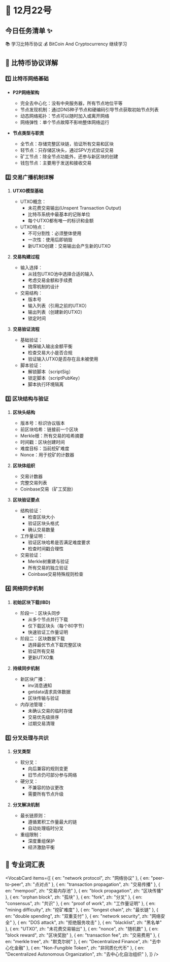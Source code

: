 
# 📅 12月22号

## 今日任务清单 ✨

<Logbook>
      <Logbook.TaskItem isComplete={true}>📚 学习比特币协议</Logbook.TaskItem>
      <Logbook.TaskItem isComplete={true}>💰 BitCoin And Cryptocurrency 继续学习</Logbook.TaskItem>
</Logbook>

## 🔗 比特币协议详解

### 1️⃣ 比特币网络基础
- **P2P网络架构**
  - 完全去中心化：没有中央服务器，所有节点地位平等
  - 节点发现机制：通过DNS种子节点和硬编码引导节点获取初始节点列表
  - 动态网络拓扑：节点可以随时加入或离开网络
  - 网络弹性：单个节点故障不影响整体网络运行

- **节点类型与职责**
  - 全节点：存储完整区块链，验证所有交易和区块
  - 轻节点：只存储区块头，通过SPV方式验证交易
  - 矿工节点：除全节点功能外，还参与新区块的创建
  - 钱包节点：主要用于发送和接收交易

### 2️⃣ 交易广播机制详解

1. **UTXO模型基础**
   - UTXO概念：
     * 未花费交易输出(Unspent Transaction Output)
     * 比特币系统中最基本的记账单位
     * 每个UTXO都有唯一的标识和金额
   - UTXO特点：
     * 不可分割性：必须整体使用
     * 一次性：使用后即销毁
     * 新UTXO创建：交易输出会产生新的UTXO

2. **交易构建过程**
   - 输入选择：
     * 从钱包UTXO池中选择合适的输入
     * 考虑交易金额和手续费
     * 找零机制的设计
   - 交易结构：
     * 版本号
     * 输入列表（引用之前的UTXO）
     * 输出列表（创建新的UTXO）
     * 锁定时间

3. **交易验证流程**
   - 基础验证：
     * 确保输入输出金额平衡
     * 检查交易大小是否合规
     * 验证输入UTXO是否存在且未被使用
   - 脚本验证：
     * 解锁脚本（scriptSig）
     * 锁定脚本（scriptPubKey）
     * 脚本执行环境隔离

### 3️⃣ 区块结构与验证

1. **区块头结构**
   - 版本号：标识协议版本
   - 前区块哈希：链接前一个区块
   - Merkle根：所有交易的哈希摘要
   - 时间戳：区块创建时间
   - 难度目标：当前挖矿难度
   - Nonce：用于挖矿的计数器

2. **区块体组织**
   - 交易计数器
   - 完整交易列表
   - Coinbase交易（矿工奖励）

3. **区块验证要点**
   - 结构验证：
     * 检查区块大小
     * 验证区块头格式
     * 确认交易数量
   - 工作量证明：
     * 验证区块哈希是否满足难度要求
     * 检查时间戳合理性
   - 交易验证：
     * Merkle树重建与验证
     * 所有交易的独立验证
     * Coinbase交易特殊规则检查

### 4️⃣ 网络同步机制

1. **初始区块下载(IBD)**
   - 阶段一：区块头同步
     * 从多个节点并行下载
     * 仅下载区块头（每个80字节）
     * 快速验证工作量证明
   - 阶段二：区块数据下载
     * 选择最优节点下载完整区块
     * 验证所有交易
     * 更新UTXO集

2. **持续同步机制**
   - 新区块广播：
     * inv消息通知
     * getdata请求具体数据
     * 区块传输与验证
   - 内存池管理：
     * 未确认交易的临时存储
     * 交易优先级排序
     * 过期交易清理

### 5️⃣ 分叉处理与共识

1. **分叉类型**
   - 软分叉：
     * 向后兼容的规则变更
     * 旧节点仍可部分参与网络
   - 硬分叉：
     * 不兼容的协议更改
     * 需要所有节点升级

2. **分叉解决机制**
   - 最长链原则：
     * 遵循累积工作量最大的链
     * 自动处理临时分叉
   - 重组限制：
     * 深度重组保护
     * 经济激励平衡

## 📝 专业词汇表

<VocabCard items={[
  { en: "network protocol", zh: "网络协议" },
  { en: "peer-to-peer", zh: "点对点" },
  { en: "transaction propagation", zh: "交易传播" },
  { en: "mempool", zh: "交易内存池" },
  { en: "block propagation", zh: "区块传播" },
  { en: "orphan block", zh: "孤块" },
  { en: "fork", zh: "分叉" },
  { en: "consensus", zh: "共识" },
  { en: "proof of work", zh: "工作量证明" },
  { en: "mining difficulty", zh: "挖矿难度" },
  { en: "longest chain", zh: "最长链" },
  { en: "double spending", zh: "双重支付" },
  { en: "network security", zh: "网络安全" },
  { en: "DOS attack", zh: "拒绝服务攻击" },
  { en: "blacklist", zh: "黑名单" },
  { en: "UTXO", zh: "未花费交易输出" },
  { en: "nonce", zh: "随机数" },
  { en: "block reward", zh: "区块奖励" },
  { en: "transaction fee", zh: "交易费用" },
  { en: "merkle tree", zh: "默克尔树" },
  { en: "Decentralized Finance", zh: "去中心化金融" },
  { en: "Non-Fungible Token", zh: "非同质化代币" },
  { en: "Decentralized Autonomous Organization", zh: "去中心化自治组织" },
]} />
